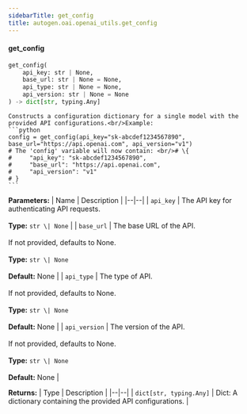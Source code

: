 ```yaml
---
sidebarTitle: get_config
title: autogen.oai.openai_utils.get_config
---
```


<code class="doc-symbol doc-symbol-heading doc-symbol-function"></code>
#### get_config

```python
get_config(
    api_key: str | None,
    base_url: str | None = None,
    api_type: str | None = None,
    api_version: str | None = None
) -> dict[str, typing.Any]
```

    Constructs a configuration dictionary for a single model with the provided API configurations.<br/>Example: 
    ```python
    config = get_config(api_key="sk-abcdef1234567890", base_url="https://api.openai.com", api_version="v1")
    # The 'config' variable will now contain: <br/># \{
    #     "api_key": "sk-abcdef1234567890",
    #     "base_url": "https://api.openai.com",
    #     "api_version": "v1"
    # }
    ```

<b>Parameters:</b>
| Name | Description |
|--|--|
| `api_key` | The API key for authenticating API requests.<br/><br/>**Type:** `str \| None` |
| `base_url` | The base URL of the API.<br/><br/>If not provided, defaults to None.<br/><br/>**Type:** `str \| None`<br/><br/>**Default:** None |
| `api_type` | The type of API.<br/><br/>If not provided, defaults to None.<br/><br/>**Type:** `str \| None`<br/><br/>**Default:** None |
| `api_version` | The version of the API.<br/><br/>If not provided, defaults to None.<br/><br/>**Type:** `str \| None`<br/><br/>**Default:** None |

<b>Returns:</b>
| Type | Description |
|--|--|
| `dict[str, typing.Any]` | Dict: A dictionary containing the provided API configurations. |

<br />